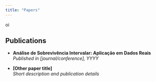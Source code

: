 ```yaml
---
title: "Papers"
---
```


oi

## Publications
- **Análise de Sobrevivência Intervalar: Aplicação em Dados Reais**  
  *Published in [journal/conference], YYYY*  

- **[Other paper title]**  
  *Short description and publication details*
